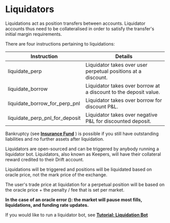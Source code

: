 # Liquidators

Liquidations act as position transfers between accounts. Liquidator accounts thus need to be collateralised in order to satisfy the transfer's initial margin requirements.

There are four instructions pertaining to liquidations:

| Instruction                    | Details                                                          |
| ------------------------------ | ---------------------------------------------------------------- |
| liquidate_perp                 | Liquidator takes over user perpetual positions at a discount.    |
| liquidate_borrow               | Liquidator takes over borrow at a discount to the deposit value. |
| liquidate_borrow_for_perp_pnl  | Liquidator takes over borrow for discount P&L.                  |
| liquidate_perp_pnl_for_deposit | Liquidator takes over negative P&L for discounted deposit.      |

Bankruptcy (see [**Insurance Fund**](/insurance-fund/insurance-fund-intro) ) is possible if you still have outstanding liabilities and no further assets after liquidation.  

Liquidators are open-sourced and can be triggered by anybody running a liquidator bot. Liquidators, also known as Keepers, will have their collateral reward credited to their Drift account.

Liquidations will be triggered and positions will be liquidated based on oracle price, not the mark price of the exchange.   

The user's trade price at liquidation for a perpetual position will be based on the oracle price + the penalty / fee that is set per market.

**In the case of an oracle error (): the market will pause most fills, liquidations, and funding rate updates.**

If you would like to run a liquidator bot, see [**Tutorial: Liquidation Bot**](/tutorial-bots/keeper-bots/tutorial-liquidation-bot)